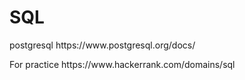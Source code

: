 # SQL
postgresql
https://www.postgresql.org/docs/

For practice
https://www.hackerrank.com/domains/sql

